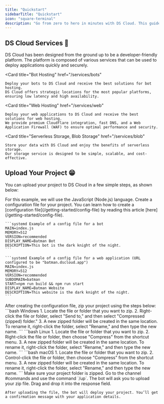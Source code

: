 ```yaml
---
title: "Quickstart"
sidebarTitle: "Quickstart"
icon: "square-terminal"
description: "Go from zero to hero in minutes with DS Cloud. This guide will help you get started with DS Cloud and understand the power of our platform."
---
```


## DS Cloud Services 🚀
DS Cloud has been designed from the ground up to be a developer-friendly platform. The platform is composed of various services that can be used to deploy applications quickly and securely.

<Card
    title="Bot Hosting"
    href="/services/bots"
>
    Deploy your bots to DS Cloud and receive the best solutions for bot hosting. 
    DS Cloud offers strategic locations for the most popular platforms, ensuring low latency and high availability.
</Card>

<Card
    title="Web Hosting"
    href="/services/web"
>
    Deploy your web applications to DS Cloud and receive the best solutions for web hosting.
    We provide premium Cloudflare integration, fast DNS, and a Web Application Firewall (WAF) to ensure optimal performance and security.
</Card>

<Card
    title="Serverless Storage, Blob Storage"
    href="/services/blob"
>
    Store your data with DS Cloud and enjoy the benefits of serverless storage. 
    Our storage service is designed to be simple, scalable, and cost-effective.
</Card>

<Snippet file="before-begin.mdx" />

## Upload Your Project 😁
You can upload your project to DS Cloud in a few simple steps, as shown below:

<Steps>
  <Step title="First, read the instructions for your language.">
    <Snippet file="languages.mdx" />
    <Info>For this example, we will use the JavaScript (Node.js) language.</Info>
  </Step>
  <Step title="Create your DS Cloud config file.">
    Create a configuration file for your project. You can learn how to create a [configuration file](/getting-started/config-file) by reading this article [here](/getting-started/config-file).
 
    ```systemd Example of a config file for a bot
    MAIN=index.js
    MEMORY=512
    VERSION=recommended
    DISPLAY_NAME=Batman Bot
    DESCRIPTION=This bot is the dark knight of the night.
    ```

    ```systemd Example of a config file for a web application (URL configured to be "batman.dscloud.app")
    MAIN=index.js
    MEMORY=512
    VERSION=recommended
    SUBDOMAIN=batman
    START=npm run build && npm run start
    DISPLAY_NAME=Batman Website
    DESCRIPTION=This website is the dark knight of the night.
    ```
  </Step>
  <Step title="ZIP your project.">
    After creating the configuration file, zip your project using the steps below:
    <CodeGroup>
      ```bash Windows
      1. Locate the file or folder that you want to zip.
      2. Right-click the file or folder, select "Send to," and then select "Compressed (zipped) folder."
      3. A new zipped folder will be created in the same location. To rename it, right-click the folder, select "Rename," and then type the new name.
      ```
      ```bash Linux
      1. Locate the file or folder that you want to zip.
      2. Right-click the file or folder, then choose "Compress" from the shortcut menu.
      3. A new zipped folder will be created in the same location. To rename it, right-click the folder, select "Rename," and then type the new name.
      ```
      ```bash macOS
      1. Locate the file or folder that you want to zip.
      2. Control-click the file or folder, then choose "Compress" from the shortcut menu.
      3. A new zipped folder will be created in the same location. To rename it, right-click the folder, select "Rename," and then type the new name.
      ```
    </CodeGroup>
   </Step>
  <Step title="Finally, upload your project. 😉">
    Make sure your project folder is zipped. Go to the channel #commands and use the command `/up`.  
    The bot will ask you to upload your zip file. Drag and drop it into the response field.  

    After uploading the file, the bot will deploy your project. You’ll get a confirmation message with your application details.
  </Step>
</Steps>
